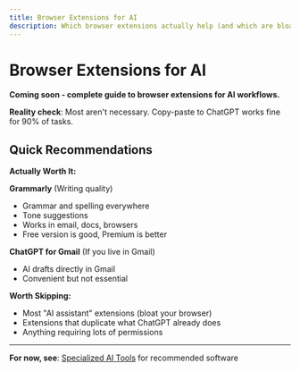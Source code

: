 ```yaml
---
title: Browser Extensions for AI
description: Which browser extensions actually help (and which are bloat)
---
```


# Browser Extensions for AI

**Coming soon - complete guide to browser extensions for AI workflows.**

**Reality check**: Most aren't necessary. Copy-paste to ChatGPT works fine for 90% of tasks.

## Quick Recommendations

**Actually Worth It:**

**Grammarly** (Writing quality)
- Grammar and spelling everywhere
- Tone suggestions
- Works in email, docs, browsers
- Free version is good, Premium is better

**ChatGPT for Gmail** (If you live in Gmail)
- AI drafts directly in Gmail
- Convenient but not essential

**Worth Skipping:**
- Most "AI assistant" extensions (bloat your browser)
- Extensions that duplicate what ChatGPT already does
- Anything requiring lots of permissions

---

**For now, see**: [Specialized AI Tools](./specialized-ai-tools) for recommended software
